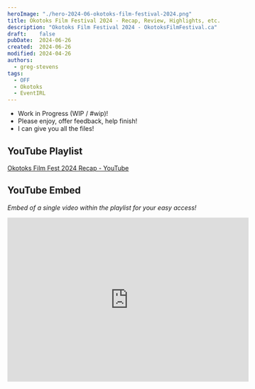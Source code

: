 ```yaml
---
heroImage: "./hero-2024-06-okotoks-film-festival-2024.png"
title: Okotoks Film Festival 2024 - Recap, Review, Highlights, etc.
description: "Okotoks Film Festival 2024 - OkotoksFilmFestival.ca"
draft:    false
pubDate:  2024-06-26
created:  2024-06-26
modified: 2024-04-26
authors:
  - greg-stevens
tags:
  - OFF
  - Okotoks
  - EventIRL
---
```


- Work in Progress (WIP / #wip)!
- Please enjoy, offer feedback, help finish!
- I can give you all the files!

## YouTube Playlist
[Okotoks Film Fest 2024 Recap - YouTube](https://www.youtube.com/playlist?list=PLjpHcNMb8OOWVsEldIAaBAhBDT8FGe0Ww)

## YouTube Embed
_Embed of a single video within the playlist for your easy access!_

<iframe width="543" height="369" src="https://www.youtube.com/embed/Y5npb6T44sY?list=PLjpHcNMb8OOWVsEldIAaBAhBDT8FGe0Ww" title="T3-day4-saturday-v3.1" frameborder="0" allow="accelerometer; autoplay; clipboard-write; encrypted-media; gyroscope; picture-in-picture; web-share" referrerpolicy="strict-origin-when-cross-origin" allowfullscreen></iframe>
